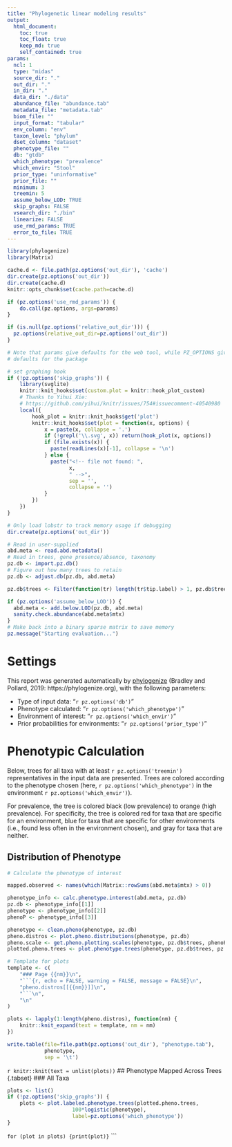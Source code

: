 ```yaml
---
title: "Phylogenetic linear modeling results"
output: 
  html_document:
    toc: true
    toc_float: true
    keep_md: true
    self_contained: true
params:
  ncl: 1
  type: "midas"
  source_dir: "."
  out_dir: "."
  in_dir: "."
  data_dir: "./data"
  abundance_file: "abundance.tab"
  metadata_file: "metadata.tab"
  biom_file: ""
  input_format: "tabular"
  env_column: "env"
  taxon_level: "phylum"
  dset_column: "dataset"
  phenotype_file: ""
  db: "gtdb"
  which_phenotype: "prevalence"
  which_envir: "Stool"
  prior_type: "uninformative"
  prior_file: ""
  minimum: 3
  treemin: 5
  assume_below_LOD: TRUE
  skip_graphs: FALSE
  vsearch_dir: "./bin"
  linearize: FALSE
  use_rmd_params: TRUE
  error_to_file: TRUE
---
```


```r

library(phylogenize)
library(Matrix)

cache.d <- file.path(pz.options('out_dir'), 'cache')
dir.create(pz.options('out_dir'))
dir.create(cache.d)
knitr::opts_chunk$set(cache.path=cache.d)

if (pz.options('use_rmd_params')) {
    do.call(pz.options, args=params)
}

if (is.null(pz.options('relative_out_dir'))) {
  pz.options(relative_out_dir=pz.options('out_dir'))
}

# Note that params give defaults for the web tool, while PZ_OPTIONS gives
# defaults for the package

# set graphing hook
if (!pz.options('skip_graphs')) {
    library(svglite)
    knitr::knit_hooks$set(custom.plot = knitr::hook_plot_custom)
    # Thanks to Yihui Xie:
    # https://github.com/yihui/knitr/issues/754#issuecomment-40540980
    local({
        hook_plot = knitr::knit_hooks$get('plot')
        knitr::knit_hooks$set(plot = function(x, options) {
            x = paste(x, collapse = '.')
            if (!grepl('\\.svg', x)) return(hook_plot(x, options))
            if (file.exists(x)) {
              paste(readLines(x)[-1], collapse = '\n')
            } else {
              paste("<!-- file not found: ",
                    x,
                    " -->",
                    sep = '',
                    collapse = '')
            }
        })
    })
}

# Only load lobstr to track memory usage if debugging
dir.create(pz.options('out_dir'))

# Read in user-supplied
abd.meta <- read.abd.metadata()
# Read in trees, gene presence/absence, taxonomy
pz.db <- import.pz.db()
# Figure out how many trees to retain
pz.db <- adjust.db(pz.db, abd.meta)

pz.db$trees <- Filter(function(tr) length(tr$tip.label) > 1, pz.db$tree)

if (pz.options('assume_below_LOD')) {
  abd.meta <- add.below.LOD(pz.db, abd.meta)
  sanity.check.abundance(abd.meta$mtx)
}
# Make back into a binary sparse matrix to save memory
pz.message("Starting evaluation...")
```

# Settings

This report was generated automatically by [phylogenize](https://phylogenize.org/) (Bradley and Pollard, 2019: https://phylogenize.org), with the following parameters:

- Type of input data: "`r pz.options('db')`"
- Phenotype calculated: "`r pz.options('which_phenotype')`"
- Environment of interest: "`r pz.options('which_envir')`"
- Prior probabilities for environments: "`r pz.options('prior_type')`"

# Phenotypic Calculation

Below, trees for all taxa with at least `r pz.options('treemin')`
representatives in the input data are presented. Trees are colored according to
the phenotype chosen (here, `r pz.options('which_phenotype')` in the environment
 `r pz.options('which_envir') `).

For prevalence, the tree is colored black (low prevalence) to orange (high
prevalence). For specificity, the tree is colored red for taxa that are
specific for an environment, blue for taxa that are specific for other
environments (i.e., found less often in the environment chosen), and gray for
taxa that are neither.

## Distribution of Phenotype {.tabset}
```r

# Calculate the phenotype of interest

mapped.observed <- names(which(Matrix::rowSums(abd.meta$mtx) > 0))

phenotype_info <- calc.phenotype.interest(abd.meta, pz.db)
pz.db <- phenotype_info[[1]]
phenotype <- phenotype_info[[2]]
phenoP <- phenotype_info[[3]]

phenotype <- clean.pheno(phenotype, pz.db)
pheno.distros <- plot.pheno.distributions(phenotype, pz.db)
pheno.scale <- get.pheno.plotting.scales(phenotype, pz.db$trees, phenoP)
plotted.pheno.trees <- plot.phenotype.trees(phenotype, pz.db$trees, pz.db$taxonomy, pheno.scale)

# Template for plots
template <- c(
    "### Page {{nm}}\n",
    "```{r, echo = FALSE, warning = FALSE, message = FALSE}\n",
    "pheno.distros[[{{nm}}]]\n",
    "```\n",
    "\n"
)

plots <- lapply(1:length(pheno.distros), function(nm) {
    knitr::knit_expand(text = template, nm = nm)
})

write.table(file=file.path(pz.options('out_dir'), "phenotype.tab"),
            phenotype,
            sep = '\t')

```
`r knitr::knit(text = unlist(plots))`
## Phenotype Mapped Across Trees {.tabset}
### All Taxa
```r

plots <- list()
if (!pz.options('skip_graphs')) {
	plots <- plot.labeled.phenotype.trees(plotted.pheno.trees,
				     100*logistic(phenotype),
				     label=pz.options('which_phenotype'))
}

```
`for (plot in plots) {print(plot)}`
```
